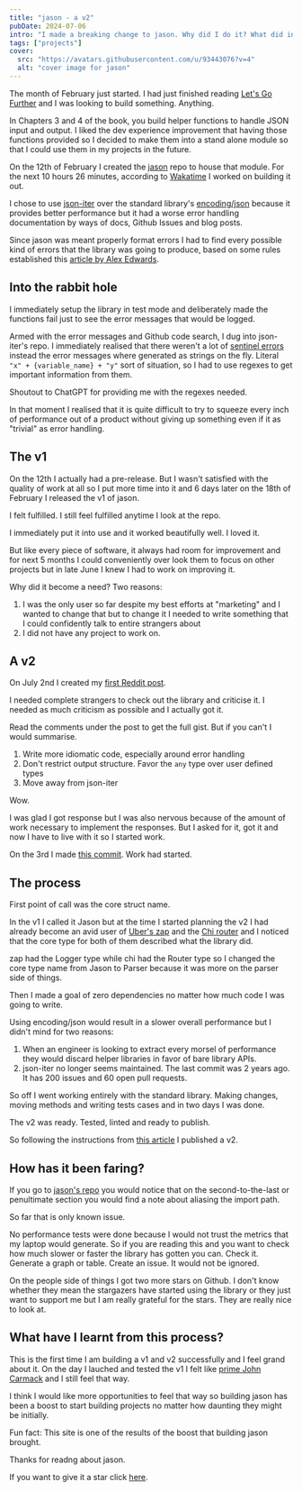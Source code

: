 ```yaml
---
title: "jason - a v2"
pubDate: 2024-07-06
intro: "I made a breaking change to jason. Why did I do it? What did involve? How is it faring now?"
tags: ["projects"]
cover:
  src: "https://avatars.githubusercontent.com/u/93443076?v=4"
  alt: "cover image for jason"
---
```


The month of February just started. I had just finished reading [Let's Go Further](https://lets-go-further.alexedwards.net/) and I was looking to build something. Anything.

In Chapters 3 and 4 of the book, you build helper functions to handle JSON input and output. I liked the dev experience improvement that having those functions provided so I decided to make them into a stand alone module so that I could use them in my projects in the future.

On the 12th of February I created the [jason](https://github.com/micahasowata/jason) repo to house that module. For the next 10 hours 26 minutes, according to [Wakatime](https://wakatime.com/) I worked on building it out.

I chose to use [json-iter](https://github.com/json-iterator/go) over the standard library's [encoding/json](https://pkg.go.dev/encoding/json) because it provides better performance but it had a worse error handling documentation by ways of docs, Github Issues and blog posts.

Since jason was meant properly format errors I had to find every possible kind of errors that the library was going to produce, based on some rules established this [article by Alex Edwards](https://www.alexedwards.net/blog/how-to-properly-parse-a-json-request-body).

## Into the rabbit hole

I immediately setup the library in test mode and deliberately made the functions fail just to see the error messages that would be logged.

Armed with the error messages and Github code search, I dug into json-iter's repo. I immediately realised that there weren't a lot of [sentinel errors](https://stackoverflow.com/questions/73433300/what-is-the-difference-between-errors-and-sentinel-errors) instead the error messages where generated as strings on the fly. Literal `"x" + {variable_name} + "y"` sort of situation, so I had to use regexes to get important information from them.

Shoutout to ChatGPT for providing me with the regexes needed.

In that moment I realised that it is quite difficult to try to squeeze every inch of performance out of a product without giving up something even if it as "trivial" as error handling.

## The v1

On the 12th I actually had a pre-release. But I wasn't satisfied with the quality of work at all so I put more time into it and 6 days later on the 18th of February I released the v1 of jason.

I felt fulfilled. I still feel fulfilled anytime I look at the repo.

I immediately put it into use and it worked beautifully well. I loved it.

But like every piece of software, it always had room for improvement and for next 5 months I could conveniently over look them to focus on other projects but in late June I knew I had to work on improving it.

Why did it become a need?
Two reasons:

1. I was the only user so far despite my best efforts at "marketing" and I wanted to change that but to change it I needed to write something that I could confidently talk to entire strangers about
2. I did not have any project to work on.

## A v2

On July 2nd I created my [first Reddit post](https://www.reddit.com/r/golang/comments/1dto50w/a_nicer_way_to_work_with_json_in_go).

I needed complete strangers to check out the library and criticise it. I needed as much criticism as possible and I actually got it.

Read the comments under the post to get the full gist. But if you can't I would summarise.

1. Write more idiomatic code, especially around error handling
2. Don't restrict output structure. Favor the `any` type over user defined types
3. Move away from json-iter

Wow.

I was glad I got response but I was also nervous because of the amount of work necessary to implement the responses. But I asked for it, got it and now I have to live with it so I started work.

On the 3rd I made [this commit](https://github.com/micahasowata/jason/commit/40ac0da1816e8d4a6a6ba22de40725ffd4c8cb61). Work had started.

## The process

First point of call was the core struct name.

In the v1 I called it Jason but at the time I started planning the v2 I had already become an avid user of [Uber's zap](https://github.com/uber-go/zap) and the [Chi router](https://github.com/go-chi/chi) and I noticed that the core type for both of them described what the library did.

zap had the Logger type while chi had the Router type so I changed the core type name from Jason to Parser because it was more on the parser side of things.

Then I made a goal of zero dependencies no matter how much code I was going to write.

Using encoding/json would result in a slower overall performance but I didn't mind for two reasons:

1. When an engineer is looking to extract every morsel of performance they would discard helper libraries in favor of bare library APIs.
2. json-iter no longer seems maintained. The last commit was 2 years ago. It has 200 issues and 60 open pull requests.

So off I went working entirely with the standard library. Making changes, moving methods and writing tests cases and in two days I was done.

The v2 was ready. Tested, linted and ready to publish.

So following the instructions from [this article](https://go.dev/blog/v2-go-modules) I published a v2.

## How has it been faring?

If you go to [jason's repo](https://github.com/micahasowata/jason) you would notice that on the second-to-the-last or penultimate section you would find a note about aliasing the import path.

So far that is only known issue.

No performance tests were done because I would not trust the metrics that my laptop would generate. So if you are reading this and you want to check how much slower or faster the library has gotten you can. Check it. Generate a graph or table. Create an issue. It would not be ignored.

On the people side of things I got two more stars on Github. I don't know whether they mean the stargazers have started using the library or they just want to support me but I am really grateful for the stars. They are really nice to look at.

## What have I learnt from this process?

This is the first time I am building a v1 and v2 successfully and I feel grand about it. On the day I lauched and tested the v1 I felt like [prime John Carmack](https://en.wikipedia.org/wiki/John_Carmack) and I still feel that way.

I think I would like more opportunities to feel that way so building jason has been a boost to start building projects no matter how daunting they might be initially.

Fun fact: This site is one of the results of the boost that building jason brought.

Thanks for readng about jason.

If you want to give it a star click [here](https://github.com/micahasowata/jason).
